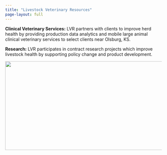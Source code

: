 ```yaml
---
title: "Livestock Veterinary Resources"
page-layout: full
---
```


**Clinical Veterinary Services:** LVR partners with clients to improve herd health by providing production data analytics and mobile large animal clinical veterinary services to select clients near Olsburg, KS.   

**Research:** LVR participates in contract research projects which improve livestock health by supporting policy change and product development.

![](images/FlintHills.jpg){fig-align="center" width="627" height="285"}
